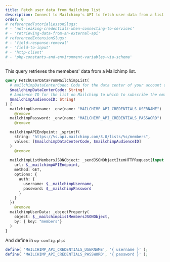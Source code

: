 ```yaml
---
title: Fetch user data from Mailchimp list
description: Connect to Mailchimp's API to fetch user data from a list
order: 0
# referencedTutorialLessonSlugs:
# - 'not-leaking-credentials-when-connecting-to-services'
# - 'retrieving-data-from-an-external-api'
# referencedExtensionSlugs:
# - 'field-response-removal'
# - 'field-to-input'
# - 'http-client'
# - 'php-constants-and-environment-variables-via-schema'
---
```


This query retrieves the memebers' data from a Mailchimp list.

```graphql
query FetchUserDataFromMailchimpList(
  # mailchimpDataCenterCode: Code for the data center of your account on Mailchimp (See: https://mailchimp.com/developer/marketing/docs/fundamentals/#api-structure)
  $mailchimpDataCenterCode: String!
  # Audience ID for the list on Mailchimp to which to subscribe the email
  $mailchimpAudienceID: String!
) {
  mailchimpUsername: _env(name: "MAILCHIMP_API_CREDENTIALS_USERNAME")
    @remove
  mailchimpPassword: _env(name: "MAILCHIMP_API_CREDENTIALS_PASSWORD")
    @remove

  mailchimpAPIEndpoint: _sprintf(
    string: "https://%s.api.mailchimp.com/3.0/lists/%s/members",
    values: [$mailchimpDataCenterCode, $mailchimpAudienceID]
  )
    @remove
  
  mailchimpListMembersJSONObject: _sendJSONObjectItemHTTPRequest(input: {
    url: $__mailchimpAPIEndpoint,
    method: GET,
    options: {
      auth: {
        username: $__mailchimpUsername,
        password: $__mailchimpPassword
      }
    }
  })
    @remove
  mailchimpUserData: _objectProperty(
    object: $__mailchimpListMembersJSONObject,
    by: { key: "members"}
  )
}
```

And define in `wp-config.php`:

```php
define( 'MAILCHIMP_API_CREDENTIALS_USERNAME', '{ username }' );
define( 'MAILCHIMP_API_CREDENTIALS_PASSWORD', '{ password }' );
```
